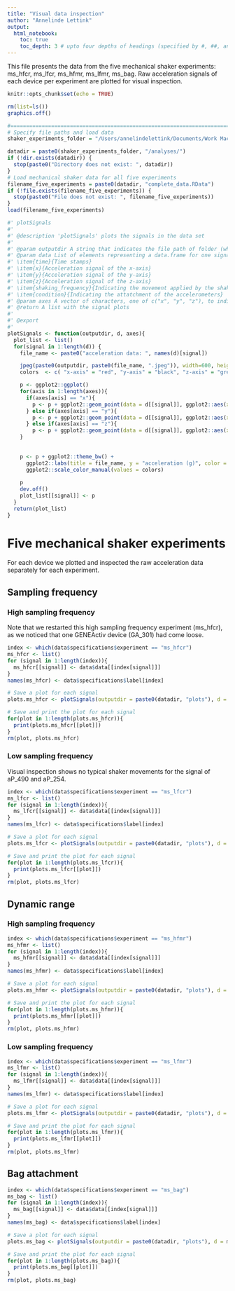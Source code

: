 ```yaml
---
title: "Visual data inspection"
author: "Annelinde Lettink"
output: 
  html_notebook:
    toc: true
    toc_depth: 3 # upto four depths of headings (specified by #, ##, and ###)
---
```


This file presents the data from the five mechanical shaker experiments: ms_hfcr, ms_lfcr, ms_hfmr, ms_lfmr, ms_bag. Raw acceleration signals of each device per experiment are plotted for visual inspection.

```r
knitr::opts_chunk$set(echo = TRUE)

rm(list=ls())
graphics.off()

#==============================================================================
# Specify file paths and load data
shaker_experiments_folder = "/Users/annelindelettink/Documents/Work MacBook Pro Annelinde/Mechanical Shaker Machine"

datadir = paste0(shaker_experiments_folder, "/analyses/")
if (!dir.exists(datadir)) {
  stop(paste0("Directory does not exist: ", datadir))
}
# Load mechanical shaker data for all five experiments
filename_five_experiments = paste0(datadir, "complete_data.RData") 
if (!file.exists(filename_five_experiments)) {
  stop(paste0("File does not exist: ", filename_five_experiments))
}
load(filename_five_experiments)
```

```r
#' plotSignals
#'
#' @description 'plotSignals' plots the signals in the data set
#'
#' @param outputdir A string that indicates the file path of folder (where the signal plot will be stored); not stored yet
#' @param data List of elements representing a data.frame for one signal, consisting of: 
#' \item{time}{Time stamps}
#' \item{x}{Acceleration signal of the x-axis}
#' \item{y}{Acceleration signal of the y-axis}
#' \item{z}{Acceleration signal of the z-axis}
#' \item{shaking_frequency}{Indicating the movement applied by the shaker machine in rpm}
#' \item{condition}{Indicating the attatchment of the accelerometers}
#' @param axes A vector of characters, one of c("x", "y", "z"), to indicate which axes are required for signal plotting
#' @return A list with the signal plots
#' 
#' @export
#' 
plotSignals <- function(outputdir, d, axes){
  plot_list <- list()
  for(signal in 1:length(d)) {
    file_name <- paste0("acceleration data: ", names(d)[signal])

    jpeg(paste0(outputdir, paste0(file_name, ".jpeg")), width=600, height=500, res=120) 
    colors  <- c( "x-axis" = "red", "y-axis" = "black", "z-axis" = "green")

    p <- ggplot2::ggplot()
    for(axis in 1:length(axes)){
      if(axes[axis] == "x"){
        p <- p + ggplot2::geom_point(data = d[[signal]], ggplot2::aes(x = time, y = x, color = "x-axis") , alpha = 0.2, size = 0.25)
      } else if(axes[axis] == "y"){
        p <- p + ggplot2::geom_point(data = d[[signal]], ggplot2::aes(x = time, y = y, color = "y-axis"), alpha = 0.2, size = 0.25) 
      } else if(axes[axis] == "z"){
        p <- p + ggplot2::geom_point(data = d[[signal]], ggplot2::aes(x = time, y = z, color = "z-axis"), alpha = 0.2, size = 0.25) }
    }
    
    
    p <- p + ggplot2::theme_bw() +
      ggplot2::labs(title = file_name, y = "acceleration (g)", color = "Axis") +
      ggplot2::scale_color_manual(values = colors)
    
    p
    dev.off()
    plot_list[[signal]] <- p
  }
  return(plot_list)
}
```


# Five mechanical shaker experiments
For each device we plotted and inspected the raw acceleration data separately for each experiment.

## Sampling frequency

### High sampling frequency
Note that we restarted this high sampling frequency experiment (ms_hfcr), as we noticed that one GENEActiv device (GA_301) had come loose.

```r
index <- which(data$specifications$experiment == "ms_hfcr")
ms_hfcr <- list()
for (signal in 1:length(index)){
  ms_hfcr[[signal]] <- data$data[[index[signal]]]
}
names(ms_hfcr) <- data$specifications$label[index]

# Save a plot for each signal
plots.ms_hfcr <- plotSignals(outputdir = paste0(datadir, "plots"), d = ms_hfcr, axes = c("x", "y", "z"))
```

```r
# Save and print the plot for each signal
for(plot in 1:length(plots.ms_hfcr)){
  print(plots.ms_hfcr[[plot]])
}
rm(plot, plots.ms_hfcr)
```

### Low sampling frequency
Visual inspection shows no typical shaker movements for the signal of aP_490 and aP_254.

```r
index <- which(data$specifications$experiment == "ms_lfcr")
ms_lfcr <- list()
for (signal in 1:length(index)){
  ms_lfcr[[signal]] <- data$data[[index[signal]]]
}
names(ms_lfcr) <- data$specifications$label[index]

# Save a plot for each signal
plots.ms_lfcr <- plotSignals(outputdir = paste0(datadir, "plots"), d = ms_lfcr, axes = c("x", "y", "z"))
```

```r
# Save and print the plot for each signal
for(plot in 1:length(plots.ms_lfcr)){
  print(plots.ms_lfcr[[plot]])
}
rm(plot, plots.ms_lfcr)
```
## Dynamic range

### High sampling frequency
```r
index <- which(data$specifications$experiment == "ms_hfmr")
ms_hfmr <- list()
for (signal in 1:length(index)){
  ms_hfmr[[signal]] <- data$data[[index[signal]]]
}
names(ms_hfmr) <- data$specifications$label[index]

# Save a plot for each signal
plots.ms_hfmr <- plotSignals(outputdir = paste0(datadir, "plots"), d = ms_hfmr, axes = c("x", "y", "z"))
```

```r
# Save and print the plot for each signal
for(plot in 1:length(plots.ms_hfmr)){
  print(plots.ms_hfmr[[plot]])
}
rm(plot, plots.ms_hfmr)
```

### Low sampling frequency
```r
index <- which(data$specifications$experiment == "ms_lfmr")
ms_lfmr <- list()
for (signal in 1:length(index)){
  ms_lfmr[[signal]] <- data$data[[index[signal]]]
}
names(ms_lfmr) <- data$specifications$label[index]

# Save a plot for each signal
plots.ms_lfmr <- plotSignals(outputdir = paste0(datadir, "plots"), d = ms_lfmr, axes = c("x", "y", "z"))
```

```r
# Save and print the plot for each signal
for(plot in 1:length(plots.ms_lfmr)){
  print(plots.ms_lfmr[[plot]])
}
rm(plot, plots.ms_lfmr)
```

## Bag attachment
```r
index <- which(data$specifications$experiment == "ms_bag")
ms_bag <- list()
for (signal in 1:length(index)){
  ms_bag[[signal]] <- data$data[[index[signal]]]
}
names(ms_bag) <- data$specifications$label[index]

# Save a plot for each signal
plots.ms_bag <- plotSignals(outputdir = paste0(datadir, "plots"), d = ms_bag, axes = c("x", "y", "z"))
```

```r
# Save and print the plot for each signal
for(plot in 1:length(plots.ms_bag)){
  print(plots.ms_bag[[plot]])
}
rm(plot, plots.ms_bag)
```
